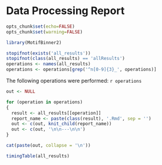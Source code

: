 # Data Processing Report

```r
opts_chunk$set(echo=FALSE)
opts_chunk$set(warning=FALSE)

library(MotifBinner2)

stopifnot(exists('all_results'))
stopifnot(class(all_results) == 'allResults')
operations <- names(all_results)
operations <- operations[grep('^n[0-9]{3}_', operations)]
```

The following operations were performed:
`r operations`

```r
out <- NULL

for (operation in operations)
{
  result <- all_results[[operation]]
  report_name <- paste(class(result), '.Rmd', sep = '')
  out <- c(out, knit_child(report_name))
  out <- c(out, '\n\n---\n\n')
}
```

```r
cat(paste(out, collapse = '\n'))
```

```r
timingTable(all_results)
```
